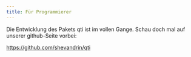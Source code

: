 ```yaml
---
title: Für Programmierer
---
```


Die Entwicklung des Pakets qti ist im vollen Gange. Schau doch mal auf unserer github-Seite vorbei:

<https://github.com/shevandrin/qti>
